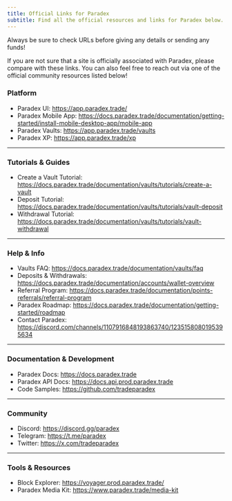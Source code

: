 ```yaml
---
title: Official Links for Paradex
subtitle: Find all the official resources and links for Paradex below.
---
```

<Warning>
Always be sure to check URLs before giving any details or sending any funds!

If you are not sure that a site is officially associated with Paradex, please compare with these links. You can also feel free to reach out via one of the official community resources listed below!
</Warning>

### Platform
- Paradex UI: https://app.paradex.trade/
- Paradex Mobile App: https://docs.paradex.trade/documentation/getting-started/install-mobile-desktop-app/mobile-app
- Paradex Vaults: https://app.paradex.trade/vaults
- Paradex XP: https://app.paradex.trade/xp

---

### Tutorials & Guides
- Create a Vault Tutorial: https://docs.paradex.trade/documentation/vaults/tutorials/create-a-vault
- Deposit Tutorial: https://docs.paradex.trade/documentation/vaults/tutorials/vault-deposit
- Withdrawal Tutorial: https://docs.paradex.trade/documentation/vaults/tutorials/vault-withdrawal

---

### Help & Info
- Vaults FAQ: https://docs.paradex.trade/documentation/vaults/faq
- Deposits & Withdrawals: https://docs.paradex.trade/documentation/accounts/wallet-overview
- Referral Program: https://docs.paradex.trade/documentation/points-referrals/referral-program
- Paradex Roadmap: https://docs.paradex.trade/documentation/getting-started/roadmap
- Contact Paradex: https://discord.com/channels/1107916848193863740/1235158080195395634

---

### Documentation & Development
- Paradex Docs: https://docs.paradex.trade
- Paradex API Docs: https://docs.api.prod.paradex.trade
- Code Samples: https://github.com/tradeparadex

---

### Community
- Discord: https://discord.gg/paradex
- Telegram: https://t.me/paradex
- Twitter: https://x.com/tradeparadex

---

### Tools & Resources
- Block Explorer: https://voyager.prod.paradex.trade/
- Paradex Media Kit: https://www.paradex.trade/media-kit


